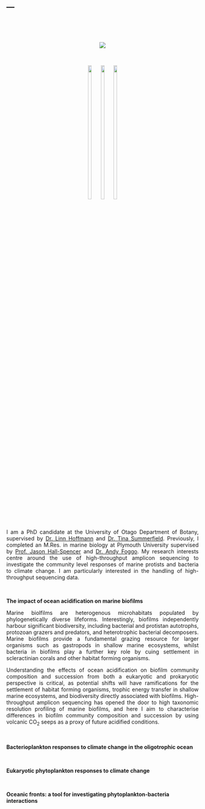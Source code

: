 ---
---
<p>&nbsp;</p>
<p>&nbsp;</p>


<center>
<div style="width:300px; height=200px">
![](Github_pic.jpg)
</div>
</center>

<p>&nbsp;</p>

<center>
<div style="width:100px; height=100px">
[![](researchgate_icon.svg){ width=30% }](https://www.researchgate.net/profile/Ro_Allen) [![](github_icon.svg){ width=30%}](https://github.com/ro-allen) [![](scholar_icon.png){width=30%}](https://scholar.google.co.uk/citations?user=D15DFzgAAAAJ&hl=en)
</div>
</center>

<p>&nbsp;</p>
  
<p style="text-align:justify">
I am a PhD candidate at the University of Otago Department of Botany, supervised by [Dr. Linn Hoffmann](https://www.researchgate.net/profile/Linn_Hoffmann) and [Dr. Tina Summerfield](https://www.researchgate.net/profile/Tina_Summerfield).  Previously, I completed an M.Res. in marine biology at Plymouth University supervised by [Prof. Jason Hall-Spencer](https://www.researchgate.net/profile/Jason_Hall-Spencer) and [Dr. Andy Foggo](https://www.researchgate.net/profile/Andrew_Foggo). My research interests centre around the use of high-throughput amplicon sequencing to investigate the community level responses of marine protists and bacteria to climate change. I am particularly interested in the handling of high-throughput sequencing data. 
</p>

<p>&nbsp;</p>
    
<b>The impact of ocean acidification on marine biofilms</b>

<p style="text-align:justify">
Marine biolfilms are heterogenous microhabitats populated by phylogenetically diverse lifeforms. Interestingly, biofilms independently harbour significant biodiversity, including bacterial and protistan autotrophs, protozoan grazers and predators, and heterotrophic bacterial decomposers. Marine biofilms provide a fundamental grazing resource for larger organisms such as gastropods in shallow marine ecosystems, whilst bacteria in biofilms play a further key role by cuing settlement in scleractinian corals and other habitat forming organisms. 
</p>
  
<p style="text-align:justify">   
Understanding the effects of ocean acidification on biofilm community composition and succession from both a eukaryotic and prokaryotic perspective is critical, as potential shifts will have ramifications for the settlement of habitat forming organisms, trophic energy transfer in shallow marine ecosystems, and biodiversity directly associated with biofilms. High-throughput amplicon sequencing has opened the door to high taxonomic resolution profiling of marine biofilms, and here I aim to characterise differences in biofilm community composition and succession by using volcanic CO<sub>2</sub> seeps as a proxy of future acidified conditions. 
</p>

<p>&nbsp;</p>

<b>Bacterioplankton responses to climate change in the oligotrophic ocean</b>

<p>&nbsp;</p>

<b>Eukaryotic phytoplankton responses to climate change</b>

<p>&nbsp;</p>

<b>Oceanic fronts: a tool for investigating phytoplankton-bacteria interactions</b>

